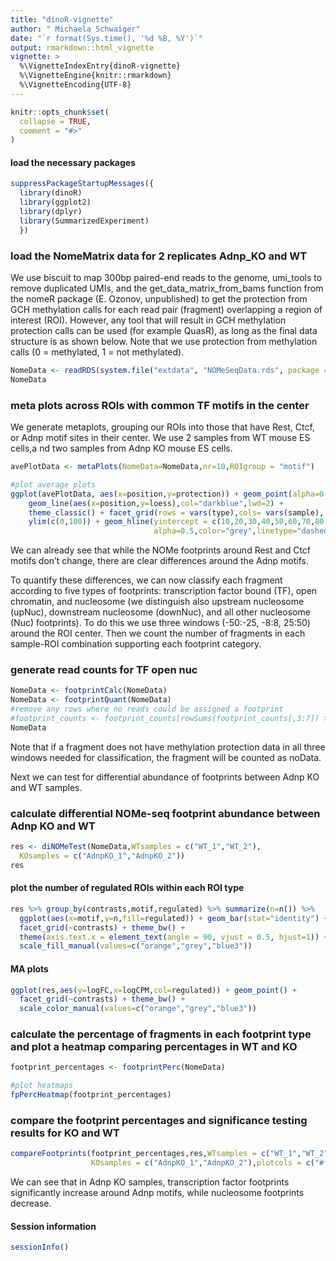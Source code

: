 ```yaml
---
title: "dinoR-vignette"
author: " Michaela Schwaiger"
date: "`r format(Sys.time(), '%d %B, %Y')`"
output: rmarkdown::html_vignette
vignette: >
  %\VignetteIndexEntry{dinoR-vignette}
  %\VignetteEngine{knitr::rmarkdown}
  %\VignetteEncoding{UTF-8}
---
```


```r
knitr::opts_chunk$set(
  collapse = TRUE,
  comment = "#>"
)
```

#### load the necessary packages

```r
suppressPackageStartupMessages({
  library(dinoR)
  library(ggplot2)
  library(dplyr)
  library(SummarizedExperiment)
  })
```

### load the NomeMatrix data for 2 replicates Adnp_KO and WT

We use biscuit to map 300bp paired-end reads to the genome, umi_tools to remove duplicated UMIs, and the get_data_matrix_from_bams function from the nomeR package (E. Ozonov, unpublished) to get the protection from GCH methylation calls for each read pair (fragment) overlapping a region of interest (ROI). However, any tool that will result in GCH methylation protection calls can be used (for example QuasR), as long as the final data structure is as shown below. Note that we use protection from methylation calls (0 = methylated, 1 = not methylated). 

```r
NomeData <- readRDS(system.file("extdata", "NOMeSeqData.rds", package = "dinoR"))
NomeData
```

### meta plots across ROIs with common TF motifs in the center

We generate metaplots, grouping our ROIs into those that have  Rest, Ctcf, or Adnp motif sites in their center.
We use 2 samples from WT mouse ES cells,a nd two samples from Adnp KO mouse ES cells.

```r
avePlotData <- metaPlots(NomeData=NomeData,nr=10,ROIgroup = "motif")

#plot average plots
ggplot(avePlotData, aes(x=position,y=protection)) + geom_point(alpha=0.5) + 
    geom_line(aes(x=position,y=loess),col="darkblue",lwd=2) + 
    theme_classic() + facet_grid(rows = vars(type),cols= vars(sample), scales = "free") +
    ylim(c(0,100)) + geom_hline(yintercept = c(10,20,30,40,50,60,70,80,90),
                                alpha=0.5,color="grey",linetype="dashed")
```

We can already see that while the NOMe footprints around Rest and Ctcf motifs don't change, there are clear differences around the Adnp motifs.

To quantify these differences, we can now classify each fragment according to five types of footprints: transcription factor bound (TF), open chromatin, and nucleosome (we distinguish also upstream nucleosome (upNuc), downstream nucleosome (downNuc), and all other nucleosome (Nuc) footprints). To do this we use three windows (-50:-25, -8:8, 25:50) around the ROI center. Then we count the number of fragments in each sample-ROI combination supporting each footprint category. 

### generate read counts for TF open nuc 

```r
NomeData <- footprintCalc(NomeData)
NomeData <- footprintQuant(NomeData)
#remove any rows where no reads could be assigned a footprint
#footprint_counts <- footprint_counts[rowSums(footprint_counts[,3:7]) > 0,]
NomeData
```

Note that if a fragment does not have methylation protection data in all three windows needed for classification, the fragment will be counted as noData. 

Next we can test for differential abundance of footprints between Adnp KO and WT samples.

### calculate differential NOMe-seq footprint abundance between Adnp KO and WT 

```r
res <- diNOMeTest(NomeData,WTsamples = c("WT_1","WT_2"),
  KOsamples = c("AdnpKO_1","AdnpKO_2"))
res
```

#### plot the number of regulated ROIs within each ROI type

```r

res %>% group_by(contrasts,motif,regulated) %>% summarize(n=n()) %>% 
  ggplot(aes(x=motif,y=n,fill=regulated)) + geom_bar(stat="identity") + 
  facet_grid(~contrasts) + theme_bw() + 
  theme(axis.text.x = element_text(angle = 90, vjust = 0.5, hjust=1)) + 
  scale_fill_manual(values=c("orange","grey","blue3"))
```


#### MA plots

```r
ggplot(res,aes(y=logFC,x=logCPM,col=regulated)) + geom_point() + 
  facet_grid(~contrasts) + theme_bw() + 
  scale_color_manual(values=c("orange","grey","blue3"))
```

### calculate the percentage of fragments in each footprint type and plot a heatmap comparing percentages in WT and KO

```r
footprint_percentages <- footprintPerc(NomeData)

#plot heatmaps 
fpPercHeatmap(footprint_percentages)
```

### compare the footprint percentages and significance testing results for KO and WT 

```r

compareFootprints(footprint_percentages,res,WTsamples = c("WT_1","WT_2"),
                  KOsamples = c("AdnpKO_1","AdnpKO_2"),plotcols = c("#f03b20", "#a8ddb5", "#bdbdbd"))

```

We can see that in Adnp KO samples, transcription factor footprints significantly increase around Adnp motifs, while nucleosome footprints decrease. 

#### Session information

```r
sessionInfo()
```

